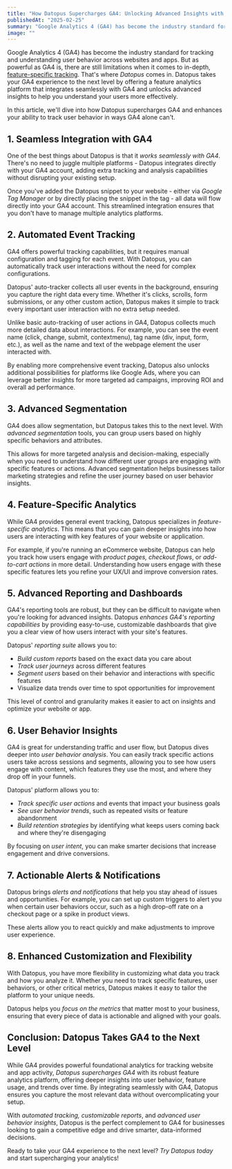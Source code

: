 ```yaml
---
title: "How Datopus Supercharges GA4: Unlocking Advanced Insights with Feature Analytics"
publishedAt: "2025-02-25"
summary: "Google Analytics 4 (GA4) has become the industry standard for tracking and understanding user behavior across websites and apps. But as powerful as GA4 is, there are still limitations when it comes to in-depth, feature-specific tracking. That's where *Datopus* comes in. Datopus takes your GA4 experience to the next level by offering a feature analytics platform that integrates seamlessly with GA4 and unlocks advanced insights to help you understand your users more effectively."
image: ""
---
```


Google Analytics 4 (GA4) has become the industry standard for tracking and understanding user behavior across websites and apps. But as powerful as GA4 is, there are still limitations when it comes to in-depth, <a href="/blog/what-are-features-and-why-are-they-important" class="text-primary underline" title="What Are Features and Why Are They Important">feature-specific tracking</a>. That's where *Datopus* comes in. Datopus takes your GA4 experience to the next level by offering a feature analytics platform that integrates seamlessly with GA4 and unlocks advanced insights to help you understand your users more effectively.

In this article, we'll dive into how Datopus supercharges GA4 and enhances your ability to track user behavior in ways GA4 alone can't.

## 1. Seamless Integration with GA4
One of the best things about Datopus is that it *works seamlessly with GA4*. There's no need to juggle multiple platforms - Datopus integrates directly with your GA4 account, adding extra tracking and analysis capabilities without disrupting your existing setup.  

Once you've added the Datopus snippet to your website - either via *Google Tag Manager* or by directly placing the snippet in the *<head>* tag - all data will flow directly into your GA4 account. This streamlined integration ensures that you don't have to manage multiple analytics platforms.

## 2. Automated Event Tracking
GA4 offers powerful tracking capabilities, but it requires manual configuration and tagging for each event. With Datopus, you can automatically track user interactions without the need for complex configurations.  

Datopus' auto-tracker collects all user events in the background, ensuring you capture the right data every time. Whether it's clicks, scrolls, form submissions, or any other custom action, Datopus makes it simple to track every important user interaction with no extra setup needed.  

Unlike basic auto-tracking of user actions in GA4, Datopus collects much more detailed data about interactions. For example, you can see the event name (click, change, submit, contextmenu), tag name (div, input, form, etc.), as well as the name and text of the webpage element the user interacted with.  

By enabling more comprehensive event tracking, Datopus also unlocks additional possibilities for platforms like Google Ads, where you can leverage better insights for more targeted ad campaigns, improving ROI and overall ad performance.

## 3. Advanced Segmentation
GA4 does allow segmentation, but Datopus takes this to the next level. With *advanced segmentation* tools, you can group users based on highly specific behaviors and attributes.  

This allows for more targeted analysis and decision-making, especially when you need to understand how different user groups are engaging with specific features or actions. Advanced segmentation helps businesses tailor marketing strategies and refine the user journey based on user behavior insights.

## 4. Feature-Specific Analytics
While GA4 provides general event tracking, Datopus specializes in *feature-specific analytics*. This means that you can gain deeper insights into how users are interacting with key features of your website or application.  

For example, if you're running an eCommerce website, Datopus can help you track how users engage with *product pages, checkout flows*, or *add-to-cart actions* in more detail. Understanding how users engage with these specific features lets you refine your UX/UI and improve conversion rates.

## 5. Advanced Reporting and Dashboards
GA4's reporting tools are robust, but they can be difficult to navigate when you're looking for advanced insights. Datopus *enhances GA4's reporting capabilities* by providing easy-to-use, customizable dashboards that give you a clear view of how users interact with your site's features.  

Datopus' *reporting suite* allows you to:
- *Build custom reports* based on the exact data you care about
- *Track user journeys* across different features
- *Segment users* based on their behavior and interactions with specific features
- Visualize data trends over time to spot opportunities for improvement

This level of control and granularity makes it easier to act on insights and optimize your website or app.

## 6. User Behavior Insights
GA4 is great for understanding traffic and user flow, but Datopus dives deeper into *user behavior analysis*. You can easily track specific actions users take across sessions and segments, allowing you to see how users engage with content, which features they use the most, and where they drop off in your funnels.  

Datopus' platform allows you to:
- *Track specific user actions* and events that impact your business goals
- *See user behavior trends*, such as repeated visits or feature abandonment
- *Build retention strategies* by identifying what keeps users coming back and where they're disengaging

By focusing on *user intent*, you can make smarter decisions that increase engagement and drive conversions.

## 7. Actionable Alerts & Notifications
Datopus brings *alerts and notifications* that help you stay ahead of issues and opportunities. For example, you can set up custom triggers to alert you when certain user behaviors occur, such as a high drop-off rate on a checkout page or a spike in product views.  

These alerts allow you to react quickly and make adjustments to improve user experience.

## 8. Enhanced Customization and Flexibility
With Datopus, you have more flexibility in customizing what data you track and how you analyze it. Whether you need to track specific features, user behaviors, or other critical metrics, Datopus makes it easy to tailor the platform to your unique needs.  

Datopus helps you *focus on the metrics* that matter most to your business, ensuring that every piece of data is actionable and aligned with your goals.

## Conclusion: Datopus Takes GA4 to the Next Level

While GA4 provides powerful foundational analytics for tracking website and app activity, *Datopus supercharges GA4* with its robust feature analytics platform, offering deeper insights into user behavior, feature usage, and trends over time. By integrating seamlessly with GA4, Datopus ensures you capture the most relevant data without overcomplicating your setup.

With *automated tracking, customizable reports*, and *advanced user behavior insights*, Datopus is the perfect complement to GA4 for businesses looking to gain a competitive edge and drive smarter, data-informed decisions.

Ready to take your GA4 experience to the next level? *Try Datopus today* and start supercharging your analytics!